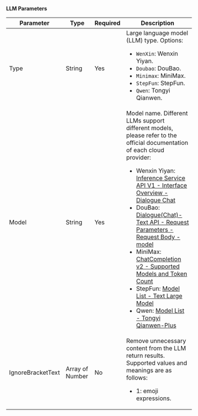 **LLM Parameters**

| Parameter            | Type              | Required | Description                                                                                     |
|----------------------|-------------------|----------|-----------------------------------------------------------------------------------------------|
| Type                 | String            | Yes      | Large language model (LLM) type. Options:<ul><li>`WenXin`: Wenxin Yiyan.</li><li>`Doubao`: DouBao.</li><li>`Minimax`: MiniMax.</li><li>`StepFun`: StepFun.</li><li>`Qwen`: Tongyi Qianwen.</li></ul> |
| Model                | String            | Yes      | Model name. Different LLMs support different models, please refer to the official documentation of each cloud provider:<ul><li>Wenxin Yiyan: [Inference Service API V1 - Interface Overview - Dialogue Chat](https://cloud.baidu.com/doc/WENXINWORKSHOP/s/om5aq2brc#%E5%AF%B9%E8%AF%9Dchat)</li><li>DouBao: [Dialogue(Chat)-Text API - Request Parameters - Request Body - model](https://www.volcengine.com/docs/82379/1298454#%E8%AF%B7%E6%B1%82%E4%BD%93)</li><li>MiniMax: [ChatCompletion v2 - Supported Models and Token Count](http://platform.minimaxi.com/document/ChatCompletion%20v2?key=66701d281d57f38758d581d0#QklxsNSbaf6kM4j6wjO5eEek)</li><li>StepFun: [Model List - Text Large Model](https://platform.stepfun.com/docs/llm/text)</li><li>Qwen: [Model List - Tongyi Qianwen-Plus](https://www.alibabacloud.com/help/en/model-studio/models?spm=a2c63.p38356.0.i2#6ad3cd90f0c5r)</li></ul>                                           |
| IgnoreBracketText    | Array of Number  | No       | Remove unnecessary content from the LLM return results. Supported values and meanings are as follows:<ul><li>1: emoji expressions.</li></ul>                      |